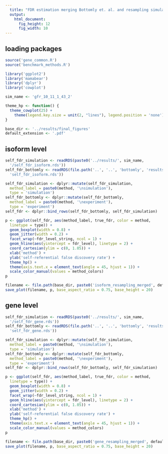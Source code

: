 ```yaml
---
  title: "FDR estimation merging Bottomly et. al. and resampling simulation"
  output:
    html_document:
      fig_height: 12
      fig_width: 10
---
```



## loading packages


```r
source('gene_common.R')
source('benchmark_methods.R')
```

```r
library('ggplot2')
library('mamabear')
library('dplyr')
library('cowplot')
```

```r
sim_name <- 'gfr_10_11_1_43_2'

theme_hp <- function() {
  theme_cowplot(25) +
    theme(legend.key.size = unit(2, "lines"), legend.position = 'none')
}
```

```r
base_dir <- '../results/final_figures'
default_extension <- '.pdf'
```

## isoform level

```r
self_fdr_simulation <- readRDS(paste0('../results/', sim_name,
  '/self_fdr_isoform.rds'))
self_fdr_bottomly <- readRDS(file.path('..', '..', 'bottomly', 'results',
  'self_fdr_isoform.rds'))
```

```r
self_fdr_simulation <- dplyr::mutate(self_fdr_simulation,
  method_label = paste0(method, '\nsimulation'),
  type = 'simulation')
self_fdr_bottomly <- dplyr::mutate(self_fdr_bottomly,
  method_label = paste0(method, '\nexperiment'),
  type = 'experiment')
self_fdr <- dplyr::bind_rows(self_fdr_bottomly, self_fdr_simulation)
```

```r
p <- ggplot(self_fdr, aes(method_label, true_fdr, color = method,
  linetype = type)) +
  geom_boxplot(width = 0.8) +
  geom_jitter(width = 0.2) +
  facet_wrap(~fdr_level_string, ncol = 1) +
  geom_hline(aes(yintercept = fdr_level), linetype = 2) +
  coord_cartesian(ylim = c(0, 1.05)) +
  xlab('method') +
  ylab('self-referential false discovery rate') +
  theme_hp() +
  theme(axis.text.x = element_text(angle = 45, hjust = 1)) +
  scale_color_manual(values = method_colors)
p
```

```r
filename <- file.path(base_dir, paste0('isoform_resampling_merged', default_extension))
save_plot(filename, p, base_aspect_ratio = 0.75, base_height = 20)
```

## gene level

```r
self_fdr_simulation <- readRDS(paste0('../results/', sim_name,
  '/self_fdr_gene.rds'))
self_fdr_bottomly <- readRDS(file.path('..', '..', 'bottomly', 'results',
  'self_fdr_gene.rds'))
```

```r
self_fdr_simulation <- dplyr::mutate(self_fdr_simulation,
  method_label = paste0(method, '\nsimulation'),
  type = 'simulation')
self_fdr_bottomly <- dplyr::mutate(self_fdr_bottomly,
  method_label = paste0(method, '\nexperiment'),
  type = 'experiment')
self_fdr <- dplyr::bind_rows(self_fdr_bottomly, self_fdr_simulation)
```

```r
p <- ggplot(self_fdr, aes(method_label, true_fdr, color = method,
  linetype = type)) +
  geom_boxplot(width = 0.8) +
  geom_jitter(width = 0.2) +
  facet_wrap(~fdr_level_string, ncol = 1) +
  geom_hline(aes(yintercept = fdr_level), linetype = 2) +
  coord_cartesian(ylim = c(0, 1.05)) +
  xlab('method') +
  ylab('self-referential false discovery rate') +
  theme_hp() +
  theme(axis.text.x = element_text(angle = 45, hjust = 1)) +
  scale_color_manual(values = method_colors)
p
```

```r
filename <- file.path(base_dir, paste0('gene_resampling_merged', default_extension))
save_plot(filename, p, base_aspect_ratio = 0.75, base_height = 20)
```
